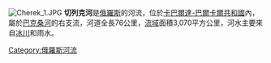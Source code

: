 [[File:Cherek_1.JPG|thumb]]
'''切列克河'''是[[俄羅斯|俄羅斯]]的河流，位於[[卡巴爾達-巴爾卡爾共和國|卡巴爾達-巴爾卡爾共和國]]內，屬於[[巴克桑河|巴克桑河]]的右支流，河道全長76公里，[[流域|流域]]面積3,070平方公里，河水主要來自[[冰川|冰川]]和雨水。

[[Category:俄羅斯河流|Category:俄羅斯河流]]

{{Russia-geo-stub}}